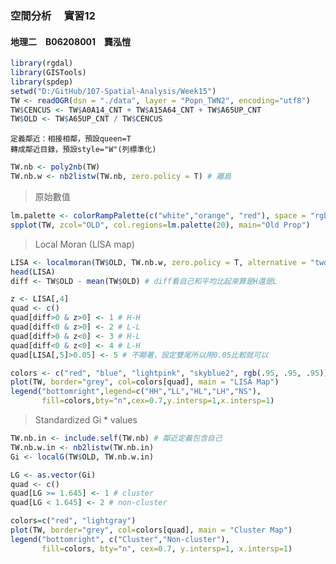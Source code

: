 ### 空間分析　 實習12    
#### 地理二　B06208001　龔泓愷   
```r
library(rgdal)
library(GISTools)
library(spdep)
setwd("D:/GitHub/107-Spatial-Analysis/Week15")
TW <- readOGR(dsn = "./data", layer = "Popn_TWN2", encoding="utf8")
TW$CENCUS <- TW$A0A14_CNT + TW$A15A64_CNT + TW$A65UP_CNT
TW$OLD <- TW$A65UP_CNT / TW$CENCUS
```

    定義鄰近：相接相鄰，預設queen=T
    轉成鄰近目錄，預設style="W"(列標準化)
  
```r
TW.nb <- poly2nb(TW)
TW.nb.w <- nb2listw(TW.nb, zero.policy = T) # 離島
```

>原始數值

```r
lm.palette <- colorRampPalette(c("white","orange", "red"), space = "rgb")
spplot(TW, zcol="OLD", col.regions=lm.palette(20), main="Old Prop")
```


> Local Moran (LISA map)

```r
LISA <- localmoran(TW$OLD, TW.nb.w, zero.policy = T, alternative = "two.sided")
head(LISA)
diff <- TW$OLD - mean(TW$OLD) # diff看自己和平均比起來算是H還是L 

z <- LISA[,4]
quad <- c()
quad[diff>0 & z>0] <- 1 # H-H
quad[diff<0 & z>0] <- 2 # L-L
quad[diff>0 & z<0] <- 3 # H-L
quad[diff<0 & z<0] <- 4 # L-H
quad[LISA[,5]>0.05] <- 5 # 不顯著，設定雙尾所以用0.05比較就可以

colors <- c("red", "blue", "lightpink", "skyblue2", rgb(.95, .95, .95))
plot(TW, border="grey", col=colors[quad], main = "LISA Map")
legend("bottomright",legend=c("HH","LL","HL","LH","NS"),
       fill=colors,bty="n",cex=0.7,y.intersp=1,x.intersp=1)
```

> Standardized Gi * values

```r
TW.nb.in <- include.self(TW.nb) # 鄰近定義包含自己
TW.nb.w.in <- nb2listw(TW.nb.in)
Gi <- localG(TW$OLD, TW.nb.w.in)

LG <- as.vector(Gi)
quad <- c()
quad[LG >= 1.645] <- 1 # cluster
quad[LG < 1.645] <- 2 # non-cluster

colors=c("red", "lightgray")
plot(TW, border="grey", col=colors[quad], main = "Cluster Map")
legend("bottomright", c("Cluster","Non-cluster"),
       fill=colors, bty="n", cex=0.7, y.intersp=1, x.intersp=1)
```